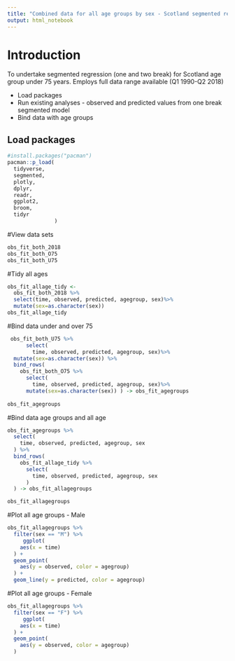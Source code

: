 ```yaml
---
title: "Combined data for all age groups by sex - Scotland segmented regression"
output: html_notebook
---
```

# Introduction

To undertake segmented regression (one and two break) for Scotland age group under 75 years. Employs full data range available (Q1 1990-Q2 2018)

* Load packages
* Run existing analyses - observed and predicted values from one break segmented model
* Bind data with age groups

## Load packages

```r
#install.packages("pacman")
pacman::p_load(
  tidyverse,
  segmented,
  plotly,
  dplyr,
  readr,
  ggplot2,
  broom,
  tidyr
               )
```

#View data sets
```r
obs_fit_both_2018
obs_fit_both_O75
obs_fit_both_U75
```
#Tidy all ages
```r
obs_fit_allage_tidy <- 
  obs_fit_both_2018 %>%
  select(time, observed, predicted, agegroup, sex)%>%
  mutate(sex=as.character(sex))
obs_fit_allage_tidy

```


#Bind data under and over 75
```r
 obs_fit_both_U75 %>% 
      select(
        time, observed, predicted, agegroup, sex)%>%
  mutate(sex=as.character(sex)) %>%
  bind_rows(
    obs_fit_both_O75 %>% 
      select(
        time, observed, predicted, agegroup, sex)%>%
      mutate(sex=as.character(sex)) ) -> obs_fit_agegroups 
  
obs_fit_agegroups
```

#Bind data age groups and all age
```r
obs_fit_agegroups %>% 
  select(
    time, observed, predicted, agegroup, sex
  ) %>% 
  bind_rows(
    obs_fit_allage_tidy %>% 
      select(
        time, observed, predicted, agegroup, sex
      ) 
  ) -> obs_fit_allagegroups

obs_fit_allagegroups
```

#Plot all age groups - Male
```r
obs_fit_allagegroups %>%
  filter(sex == "M") %>%
     ggplot(
    aes(x = time)
  ) + 
  geom_point(
    aes(y = observed, color = agegroup)
  ) +
  geom_line(y = predicted, color = agegroup)


```


#Plot all age groups - Female
```r
obs_fit_allagegroups %>%
  filter(sex == "F") %>%
     ggplot(
    aes(x = time)
  ) + 
  geom_point(
    aes(y = observed, color = agegroup)
  ) 


```
